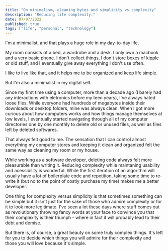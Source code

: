 ```yaml
---
title: "On minimalism, cleaning bytes and simplicity vs complexity"
description: "Reducing life complexity."
date: 07/07/2022
published: true
tags: ["life", "personal", "technology"]
---
```


I'm a minimalist, and that plays a huge role in my day-to-day life.

My room consists of a bed, a wardrobe and a desk. I only own a macbook and a very basic phone. I don't collect things, I don't store boxes of [kipple](https://www.urbandictionary.com/define.php?term=kipple) or old stuff, and I eventually give away everything I don't use often.

I like to live like that, and it helps me to be organized and keep life simple.

But I'm also a minimalist in my digital self.

Since my first time using a computer, more than a decade ago (I barely had any interactions with eletronics before my teen years), I've always hated loose files. While everyone had hundreds of megabytes inside their downloads or desktop folders, mine was always clean. When I got more curious about how computers works and how things manage themselves at low levels, I eventually started navigating through all of my computer directories one by one monthly to delete old or unused files, as well as files left by deleted softwares.

That always felt good to me. The sensation that I can control almost everything my computer stores and keeping it clean and organized felt the same way as cleaning my room or my house.

While working as a software developer, deleting code always felt more pleasurable than writing it. Reducing complexity while maintaning usability and acessibility is wonderful. While the first iteration of an algorithm will usually have a lot of boilerplate code and repetition, taking some time to re-write it (but no to the point of costly purchase my time) makes me a better developer.

One thing for complexity versus simplicity is that sometimes something can be simple but it isn't just for the sake of those who admire complexity or for it to look more legitimate. I've seen a lot these days where stuff comes out as revolutionary throwing fancy words at your face to convince you that their complexity is their triumph - where in fact it will probably lead to their debt and demise.

But there is, of course, a great beauty on some truly complex things. It's left for you to decide which things you will admire for their complexity and those you will love because it's simple.

